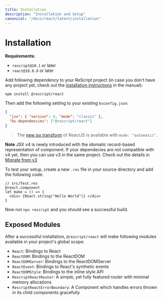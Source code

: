 ```yaml
---
title: Installation
description: "Installation and Setup"
canonical: "/docs/react/latest/installation"
---
```


# Installation

**Requirements:**

- `rescript@10.1` or later
- `react@18.0.0` or later

Add following dependency to your ReScript project (in case you don't have any project yet, check out the [installation instructions](/docs/manual/latest/installation) in the manual):

```
npm install @rescript/react
```

Then add the following setting to your existing `bsconfig.json`:

```json
{
  "jsx": { "version": 4, "mode": "classic" },
  "bs-dependencies": ["@rescript/react"]
}
```

> The [new jsx transform](https://ko.reactjs.org/blog/2020/09/22/introducing-the-new-jsx-transform.html) of ReactJS is available with `mode: "automatic"`.

**Note** JSX v4 is newly introduced with the idomatic record-based representation of component. If your dependecies are not compatible with v4 yet, then you can use v3 in the same project. Check out the details in [Migrate from v3](http://localhost:3000/docs/react/latest/migrate-from-v3)

To test your setup, create a new `.res` file in your source directory and add the following code:

```res
// src/Test.res
@react.component
let make = () => {
  <div> {React.string("Hello World")} </div>
}
```

Now run `npx rescript` and you should see a successful build.

## Exposed Modules

After a successful installation, `@rescript/react` will make following modules available in your project's global scope:

- `React`: Bindings to React
- `ReactDOM`: Bindings to the ReactDOM
- `ReactDOMServer`: Bindings to the ReactDOMServer
- `ReactEvent`: Bindings to React's synthetic events
- `ReactDOMStyle`: Bindings to the inline style API
- `RescriptReactRouter`: A simple, yet fully featured router with minimal memory allocations
- `RescriptReactErrorBoundary`: A Component which handles errors thrown in its child components gracefully
